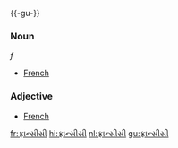 {{-gu-}}

=== Noun ===

''f''
* [[French]]

=== Adjective ===

* [[French]]

[[fr:ફ્રાન્સીસી]]
[[hi:ફ્રાન્સીસી]]
[[nl:ફ્રાન્સીસી]]
[[gu:ફ્રાન્સીસી]]